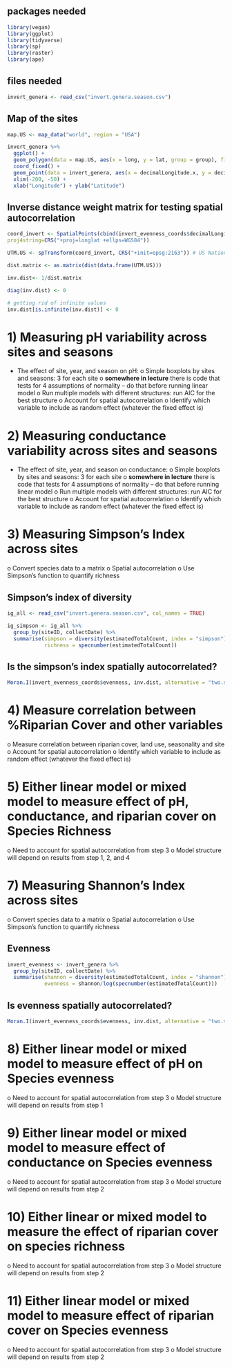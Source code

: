 ## packages needed

```r
library(vegan)
library(ggplot)
library(tidyverse)
library(sp)
library(raster)
library(ape)
```

## files needed

```r
invert_genera <- read_csv("invert.genera.season.csv")
```

## Map of the sites

```r
map.US <- map_data("world", region = "USA")

invert_genera %>%
  ggplot() + 
  geom_polygon(data = map.US, aes(x = long, y = lat, group = group), fill = NA, colour = "gray") + 
  coord_fixed() + 
  geom_point(data = invert_genera, aes(x = decimalLongitude.x, y = decimalLatitude.x)) + 
  xlim(-200, -50) + 
  xlab("Longitude") + ylab("Latitude")
```

## Inverse distance weight matrix for testing spatial autocorrelation

```r
coord_invert <- SpatialPoints(cbind(invert_evenness_coords$decimalLongitude, invert_evenness_coords$decimalLatitude), 
proj4string=CRS("+proj=longlat +ellps=WGS84"))

UTM.US <- spTransform(coord_invert, CRS("+init=epsg:2163")) # US National Atlas Equal Area

dist.matrix <- as.matrix(dist(data.frame(UTM.US)))

inv.dist<- 1/dist.matrix

diag(inv.dist) <- 0

# getting rid of infinite values
inv.dist[is.infinite(inv.dist)] <- 0
```

# 1)	Measuring pH variability across sites and seasons
-	The effect of site, year, and season on pH:
o	Simple boxplots by sites and seasons: 3 for each site 
o	**somewhere in lecture** there is code that tests for 4 assumptions of normality – do that before running linear model 
o	Run multiple models with different structures: run AIC for the best structure 
o	Account for spatial autocorrelation 
o	Identify which variable to include as random effect (whatever the fixed effect is) 

# 2)	Measuring conductance variability across sites and seasons
-	The effect of site, year, and season on conductance: 
o	Simple boxplots by sites and seasons: 3 for each site 
o	**somewhere in lecture** there is code that tests for 4 assumptions of normality – do that before running linear model 
o	Run multiple models with different structures: run AIC for the best structure 
o	Account for spatial autocorrelation 
o	Identify which variable to include as random effect (whatever the fixed effect is) 

# 3)	Measuring Simpson’s Index across sites 
o	Convert species data to a matrix 
o	Spatial autocorrelation 
o	Use Simpson’s function to quantify richness 

## Simpson's index of diversity
```r
ig_all <- read_csv("invert.genera.season.csv", col_names = TRUE)

ig_simpson <- ig_all %>%
  group_by(siteID, collectDate) %>%
  summarise(simpson = diversity(estimatedTotalCount, index = "simpson"),
            richness = specnumber(estimatedTotalCount)) 
```
## Is the simpson's index spatially autocorrelated?

```r
Moran.I(invert_evenness_coords$evenness, inv.dist, alternative = "two.sided") # p < 0.05, therefore it is spatially autocorrelated.
```

# 4)	Measure correlation between %Riparian Cover and other variables 
o	Measure correlation between riparian cover, land use, seasonality and site 
o	Account for spatial autocorrelation 
o	Identify which variable to include as random effect (whatever the fixed effect is) 

# 5)	Either linear model or mixed model to measure effect of pH, conductance, and riparian cover on Species Richness 
o	Need to account for spatial autocorrelation from step 3 
o	Model structure will depend on results from step 1, 2, and 4

# 7)	Measuring Shannon’s Index across sites 
o	Convert species data to a matrix 
o	Spatial autocorrelation 
o	Use Simpson’s function to quantify richness 

## Evenness
```r
invert_evenness <- invert_genera %>%
  group_by(siteID, collectDate) %>%
  summarise(shannon = diversity(estimatedTotalCount, index = "shannon"),
            evenness = shannon/log(specnumber(estimatedTotalCount))) 
```

## Is evenness spatially autocorrelated?
```r
Moran.I(invert_evenness_coords$evenness, inv.dist, alternative = "two.sided") ## p = 0.432 so it is not.
```

# 8)	Either linear model or mixed model to measure effect of pH on Species evenness  
o	Need to account for spatial autocorrelation from step 3 
o	Model structure will depend on results from step 1 

# 9)	Either linear model or mixed model to measure effect of conductance on Species evenness  
o	Need to account for spatial autocorrelation from step 3 
o	Model structure will depend on results from step 2

# 10)	Either linear or mixed model to measure the effect of riparian cover on species richness 
o	Need to account for spatial autocorrelation from step 3 
o	Model structure will depend on results from step 2

# 11)	Either linear model or mixed model to measure effect of riparian cover on Species evenness  
o	Need to account for spatial autocorrelation from step 3 
o	Model structure will depend on results from step 2
